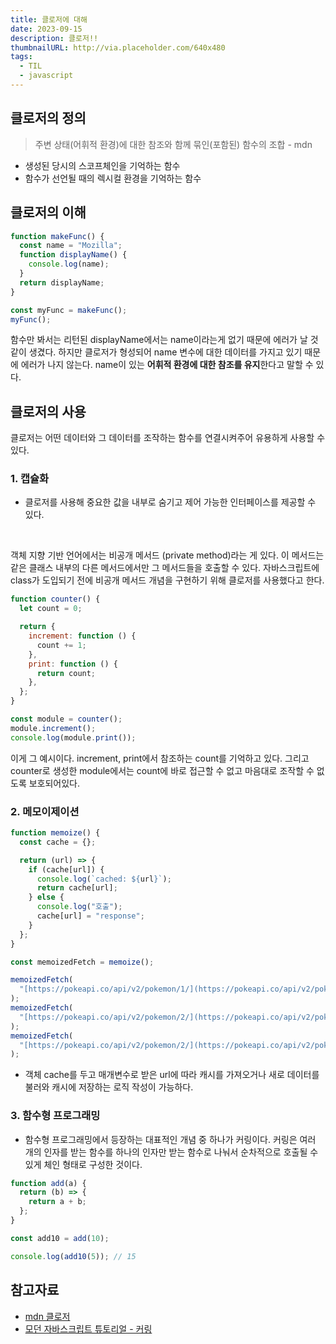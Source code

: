 ```yaml
---
title: 클로저에 대해
date: 2023-09-15
description: 클로저!!
thumbnailURL: http://via.placeholder.com/640x480
tags:
  - TIL
  - javascript
---
```


## 클로저의 정의

> 주변 상태(어휘적 환경)에 대한 참조와 함께 묶인(포함된) 함수의 조합 - mdn

- 생성된 당시의 스코프체인을 기억하는 함수
- 함수가 선언될 때의 렉시컬 환경을 기억하는 함수

## 클로저의 이해

```js
function makeFunc() {
  const name = "Mozilla";
  function displayName() {
    console.log(name);
  }
  return displayName;
}

const myFunc = makeFunc();
myFunc();
```

함수만 봐서는 리턴된 displayName에서는 name이라는게 없기 때문에 에러가 날 것 같이 생겼다. 하지만 클로저가 형성되어 name 변수에 대한 데이터를 가지고 있기 때문에 에러가 나지 않는다. name이 있는 **어휘적 환경에 대한 참조를 유지**한다고 말할 수 있다.

## 클로저의 사용

클로저는 어떤 데이터와 그 데이터를 조작하는 함수를 연결시켜주어 유용하게 사용할 수 있다.

### 1. 캡슐화

- 클로저를 사용해 중요한 값을 내부로 숨기고 제어 가능한 인터페이스를 제공할 수 있다.

<br />

객체 지향 기반 언어에서는 비공개 메서드 (private method)라는 게 있다. 이 메서드는 같은 클래스 내부의 다른 메서드에서만 그 메서드들을 호출할 수 있다. 자바스크립트에 class가 도입되기 전에 비공개 메서드 개념을 구현하기 위해 클로저를 사용했다고 한다.

```js
function counter() {
  let count = 0;

  return {
    increment: function () {
      count += 1;
    },
    print: function () {
      return count;
    },
  };
}

const module = counter();
module.increment();
console.log(module.print());
```

이게 그 예시이다. increment, print에서 참조하는 count를 기억하고 있다. 그리고 counter로 생성한 module에서는 count에 바로 접근할 수 없고 마음대로 조작할 수 없도록 보호되어있다.

### 2. 메모이제이션

```js
function memoize() {
  const cache = {};

  return (url) => {
    if (cache[url]) {
      console.log(`cached: ${url}`);
      return cache[url];
    } else {
      console.log("호출");
      cache[url] = "response";
    }
  };
}

const memoizedFetch = memoize();

memoizedFetch(
  "[https://pokeapi.co/api/v2/pokemon/1/](https://pokeapi.co/api/v2/pokemon/1/)"
);
memoizedFetch(
  "[https://pokeapi.co/api/v2/pokemon/2/](https://pokeapi.co/api/v2/pokemon/2/)"
);
memoizedFetch(
  "[https://pokeapi.co/api/v2/pokemon/2/](https://pokeapi.co/api/v2/pokemon/2/)"
);
```

- 객체 cache를 두고 매개변수로 받은 url에 따라 캐시를 가져오거나 새로 데이터를 불러와 캐시에 저장하는 로직 작성이 가능하다.

### 3. 함수형 프로그래밍

- 함수형 프로그래밍에서 등장하는 대표적인 개념 중 하나가 커링이다. 커링은 여러 개의 인자를 받는 함수를 하나의 인자만 받는 함수로 나눠서 순차적으로 호출될 수 있게 체인 형태로 구성한 것이다.

```js
function add(a) {
  return (b) => {
    return a + b;
  };
}

const add10 = add(10);

console.log(add10(5)); // 15
```

## 참고자료

- [mdn 클로저](https://developer.mozilla.org/ko/docs/Web/JavaScript/Closures)
- [모던 자바스크립트 튜토리얼 - 커링](https://ko.javascript.info/currying-partials)
